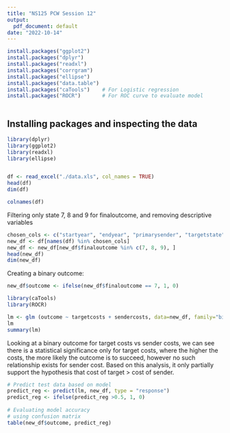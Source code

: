 ```yaml
---
title: "NS125 PCW Session 12"
output: 
  pdf_document: default
date: "2022-10-14"
---
```

```r
install.packages("ggplot2")
install.packages("dplyr")
install.packages("readxl")
install.packages("corrgram")
install.packages("ellipse")
install.packages("data.table")
install.packages("caTools")    # For Logistic regression
install.packages("ROCR")       # For ROC curve to evaluate model
    
```

## Installing packages and inspecting the data
```r
library(dplyr)
library(ggplot2)
library(readxl)
library(ellipse)


df <- read_excel("./data.xls", col_names = TRUE)
head(df)
dim(df)
```

```r
colnames(df)
```
Filtering only state 7, 8 and 9 for finaloutcome, and removing descriptive variables
```r
chosen_cols <- c("startyear", "endyear", "primarysender", "targetstate", "institution", "targetinstitution", "issue1", "threat", "threatid1", "sanctiontypethreat", "bspecif", "scommit", "anticipatedsendercosts", "anticipatedsendercosts", "sanctiontype", "targetcosts", "sendercosts", "finaloutcome")
new_df <- df[names(df) %in% chosen_cols]
new_df <- new_df[new_df$finaloutcome %in% c(7, 8, 9), ]
head(new_df)
dim(new_df)
```

Creating a binary outcome: 
```r
new_df$outcome <- ifelse(new_df$finaloutcome == 7, 1, 0)

```

```r
library(caTools)
library(ROCR)

lm <- glm (outcome ~ targetcosts + sendercosts, data=new_df, family="binomial")
lm
summary(lm)

```
Looking at a binary outcome for target costs vs sender costs, we can see there is a statistical significance only for target costs, where the higher the costs, the more likely the outcome is to succeed, however no such relationship exists for sender cost. Based on this analysis, it only partially support the hypothesis that cost of target > cost of sender. 



```r
# Predict test data based on model
predict_reg <- predict(lm, new_df, type = "response")
predict_reg <- ifelse(predict_reg >0.5, 1, 0)
   
# Evaluating model accuracy
# using confusion matrix
table(new_df$outcome, predict_reg)
```
